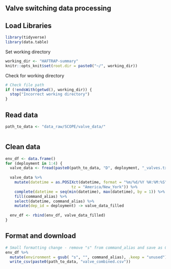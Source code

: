 ## Valve switching data processing


## Load Libraries
```r
library(tidyverse)
library(data.table)
```

Set working directory
```r
working_dir <- "HAFTRAP-summary"
knitr::opts_knit$set(root.dir = paste0("~/", working_dir))
```

Check for working directory
```r
# Check file path
if (!endsWith(getwd(), working_dir)) {
  stop("Incorrect working directory")
}
```

## Read data
```r
path_to_data <- "data_raw/SCOPE/valve_data/"
```

```r

```

## Clean data
```r
env_df <- data.frame()
for (deployment in 1:4) {
  valve_data <- fread(paste0(path_to_data, "D", deployment, "_valves.txt"))
  
  valve_data %>%
    mutate(datetime = as.POSIXct(datetime, format = "%m/%d/%Y %H:%M:%S",
                             tz = "America/New_York")) %>%
    complete(datetime = seq(min(datetime), max(datetime), by = 1)) %>%
    fill(command_alias) %>%
    select(datetime, command_alias) %>%
    mutate(dep_id = deployment) -> valve_data_filled
  
  env_df <- rbind(env_df, valve_data_filled)
}
```

## Format and download
```r
# Small formatting change - remove "s" from command_alias and save as CSV
env_df %>%
  mutate(environment = gsub( "s", "", command_alias), .keep = "unused") %>%
  write_csv(paste0(path_to_data, "valve_combined.csv"))
```

